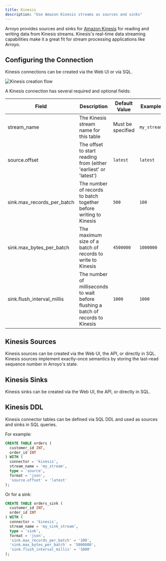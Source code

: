 ```yaml
---
title: Kinesis
description: "Use Amazon Kinesis streams as sources and sinks"
---
```


Arroyo provides sources and sinks for [Amazon Kinesis](https://aws.amazon.com/kinesis/) for reading and writing data from Kinesis streams.
Kinesis's real-time data streaming capabilities make it a great fit for stream processing applications like Arroyo.

## Configuring the Connection

Kinesis connections can be created via the Web UI or via SQL.

<img
src="/images/kinesis_connector.png"
alt="Kinesis creation flow"
/>

A Kinesis connection has several required and optional fields:

| Field                                     | Description                                                               | Default Value    | Example     |
| -----------------------------------| -------------------------------------------------------------------------------- | -----------------| ----------- |
| stream_name                        | The Kinesis stream name for this table                                           | Must be specified| `my_stream` |
| source.offset                      | The offset to start reading from (either 'earliest' or 'latest')                 | `latest`         | `latest`    |
| sink.max_records_per_batch         | The number of records to batch together before writing to Kinesis                | `500`            | `100`       |
| sink.max_bytes_per_batch           | The maximum size of a batch of records to write to Kinesis                       | `4500000`        | `1000000`   |
| sink.flush_interval_millis         | The number of milliseconds to wait before flushing a batch of records to Kinesis | `1000`           | `1000`      |

## Kinesis Sources

Kinesis sources can be created via the Web UI, the API, or directly in SQL. 
Kinesis sources implement exactly-once semantics by storing the last-read sequence number in Arroyo's state.

## Kinesis Sinks

Kinesis sinks can be created via the Web UI, the API, or directly in SQL.

## Kinesis DDL

Kinesis connector tables can be defined via SQL DDL and used as sources and sinks in SQL queries.

For example:

```sql
CREATE TABLE orders (
  customer_id INT,
  order_id INT
) WITH (
  connector = 'kinesis',
  stream_name = 'my_stream',
  type = 'source',
  format = 'json',
  'source.offset' = 'latest'
);
```

Or for a sink:

```sql
CREATE TABLE orders_sink (
  customer_id INT,
  order_id INT
) WITH (
  connector = 'kinesis',
  stream_name = 'my_sink_stream',
  type = 'sink',
  format = 'json',
  'sink.max_records_per_batch' = '100',
  'sink.max_bytes_per_batch' = '5000000',
  'sink.flush_interval_millis' = '1000'
);
```